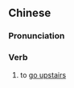 {{also|上楼}}
==Chinese==
{{zh-forms|s=上楼}}

===Pronunciation===
{{zh-pron
|m=shànglóu
|c=soeng5 lau4-2
|mn=xm,tw:chiūⁿ-lâu/zz:chiōⁿ-lâu/qz:chiǔⁿ-lâu
|cat=v
}}

===Verb===
{{zh-verb}}

# to [[go upstairs]]